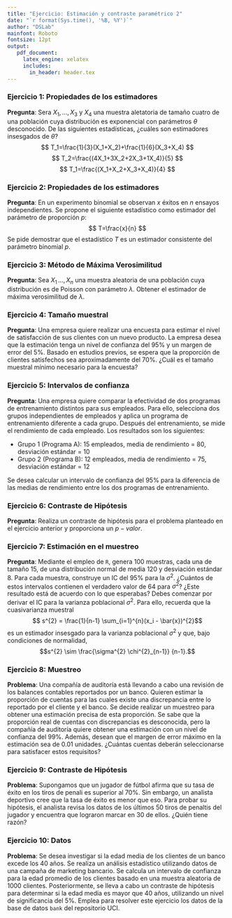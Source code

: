 ```yaml
---
title: "Ejercicio: Estimación y contraste paramétrico 2"
date: "`r format(Sys.time(), '%B, %Y')`"
author: "DSLab"
mainfont: Roboto
fontsize: 12pt
output:
   pdf_document:
     latex_engine: xelatex
     includes:
       in_header: header.tex    
---
```


### Ejercicio 1: Propiedades de los estimadores
**Pregunta**: Sera $X_1,\ldots,X_3$ y $X_4$ una muestra aletatoria de tamaño cuatro de una población cuya distribución es exponencial con parámetros $\theta$ desconocido. De las siguientes estadísticas, ¿cuáles son estimadores insesgados de $\theta$?
$$
T_1=\frac{1}{3}(X_1+X_2)+\frac{1}{6}(X_3+X_4)
$$
$$
T_2=\frac{(4X_1+3X_2+2X_3+1X_4)}{5}
$$
$$
T_1=\frac{(X_1+X_2+X_3+X_4)}{4}
$$

### Ejercicio 2: Propiedades de los estimadores
**Pregunta**: En un experimento binomial se observan $x$ éxitos en $n$ ensayos independientes. Se propone el siguiente estadístico como estimador del parámetro de proporción $p$:
$$
T=\frac{x}{n}
$$
Se pide demostrar que el estadístico $T$ es un estimador consistente del parámetro binomial $p$.

### Ejercicio 3: Método de Máxima Verosimilitud
**Pregunta**: Sea $X_1\,\ldots,X_n$ una muestra aleatoria de una población cuya distribución es de Poisson con parámetro $\lambda$. Obtener el estimador de máxima verosimilitud de $\lambda$.

### Ejercicio 4: Tamaño muestral
**Pregunta**: Una empresa quiere realizar una encuesta para estimar el nivel de satisfacción de sus clientes con un nuevo producto. La empresa desea que la estimación tenga un nivel de confianza del 95% y un margen de error del 5%. Basado en estudios previos, se espera que la proporción de clientes satisfechos sea aproximadamente del 70%. ¿Cuál es el tamaño muestral mínimo necesario para la encuesta?

### Ejercicio 5: Intervalos de confianza
**Pregunta**: Una empresa quiere comparar la efectividad de dos programas de entrenamiento distintos para sus empleados. Para ello, selecciona dos grupos independientes de empleados y aplica un programa de entrenamiento diferente a cada grupo. Después del entrenamiento, se mide el rendimiento de cada empleado. Los resultados son los siguientes:

- Grupo 1 (Programa A): 15 empleados, media de rendimiento = 80, desviación estándar = 10
- Grupo 2 (Programa B): 12 empleados, media de rendimiento = 75, desviación estándar = 12

Se desea calcular un intervalo de confianza del 95% para la diferencia de las medias de rendimiento entre los dos programas de entrenamiento.

### Ejercicio 6: Contraste de Hipótesis
**Pregunta**: Realiza un contraste de hipótesis para el problema planteado en el ejercicio anterior y proporciona un $p-valor$.

### Ejercicio 7: Estimación en el muestreo
**Pregunta**: Mediante el empleo de `R`, genera 100 muestras, cada una de tamaño 15, de una distribución normal de media 120 y desviación estándar 8. Para cada muestra, construye un IC del $95\%$ para la $\sigma^2$. ¿Cuántos de estos intervalos contienen el verdadero valor de 64 para $\sigma^2$? ¿Este resultado está de acuerdo con lo que esperabas? Debes comenzar por derivar el IC para la varianza poblacional $\sigma^{2}$. Para ello, recuerda que la cuasivarianza muestral
$$ s^{2} = \frac{1}{n-1} \sum_{i=1}^{n}(x_i - \bar{x})^{2}$$
es un estimador insesgado para la varianza poblacional $\sigma^{2}$ y que, bajo condiciones de normalidad, 
$$s^{2} \sim \frac{\sigma^{2} \chi^{2}_{n-1}} {n-1}.$$



### Ejercicio 8: Muestreo
**Problema**: Una compañía de auditoría está llevando a cabo una revisión de los balances contables reportados por un banco. Quieren estimar la proporción de cuentas para las cuales existe una discrepancia entre lo reportado por el cliente y el banco. Se decide realizar un muestreo para obtener una estimación precisa de esta proporción. Se sabe que la proporción real de cuentas con discrepancias es desconocida, pero la compañía de auditoría quiere obtener una estimación con un nivel de confianza del 99%. Además, desean que el margen de error máximo en la estimación sea de 0.01 unidades. ¿Cuántas cuentas deberán seleccionarse para satisfacer estos requisitos?

### Ejercicio 9: Contraste de Hipótesis
**Problema**: Supongamos que un jugador de fútbol afirma que su tasa de éxito en los tiros de penali es superior al $70\%$. Sin embargo, un analista deportivo cree que la tasa de éxito es menor que eso. Para probar su hipótesis, el analista revisa los datos de los últimos $50$ tiros de penaltis del jugador y encuentra que lograron marcar en $30$ de ellos. ¿Quién tiene razón?

### Ejercicio 10: Datos 
**Problema**: Se desea investigar si la edad media de los clientes de un banco excede los 40 años. Se realiza un análisis estadístico utilizando datos de una campaña de marketing bancario. Se calcula un intervalo de confianza para la edad promedio de los clientes basado en una muestra aleatoria de 1000 clientes. Posteriormente, se lleva a cabo un contraste de hipótesis para determinar si la edad media es mayor que 40 años, utilizando un nivel de significancia del 5%. Emplea para resolver este ejercicio los datos de la base de datos `bank` del repositorio UCI.
